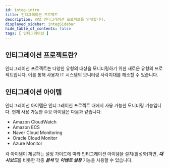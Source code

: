 ```yaml
---
id: integ-intro
title: 인티그레이션 프로젝트
description: 와탭 인티그레이션 프로젝트를 안내합니다.
displayed_sidebar: integSidebar
hide_table_of_contents: false
tags: [ 인티그레이션 ]
---
```

<!-- 안내 이미지 요청 -->
## 인티그레이션 프로젝트란?

인티그레이션 프로젝트는 다양한 유형의 대상을 모니터링하기 위한 새로운 유형의 프로젝트입니다. 이를 통해 사용자 IT 시스템의 모니터링 사각지대를 해소할 수 있습니다.
<!-- 
인티그레이션 프로젝트는 다양한 유형의 대상을 모니터링하기 위한 새로운 유형의 프로젝트입니다. 이를 통해 사용자 IT 시스템의 모니터링 사각지대를 해소할 수 있습니다.
-->

## 인티그레이션 아이템

인티그레이션 아이템은 인티그레이션 프로젝트 내에서 사용 가능한 모니터링 기능입니다. 현재 사용 가능한 주요 아이템은 다음과 같습니다.

* Amazon CloudWatch
* Amazon ECS
* Naver Cloud Monitoring
* Oracle Cloud Monitor
* Azure Monitor

각 아이템이 제공하는 설정 가이드에 따라 인티그레이션 아이템을 설치(활성화)하면, ***대시보드***를 비롯한 각종 ***분석*** 및 ***이벤트 설정*** 기능을 사용할 수 있습니다.